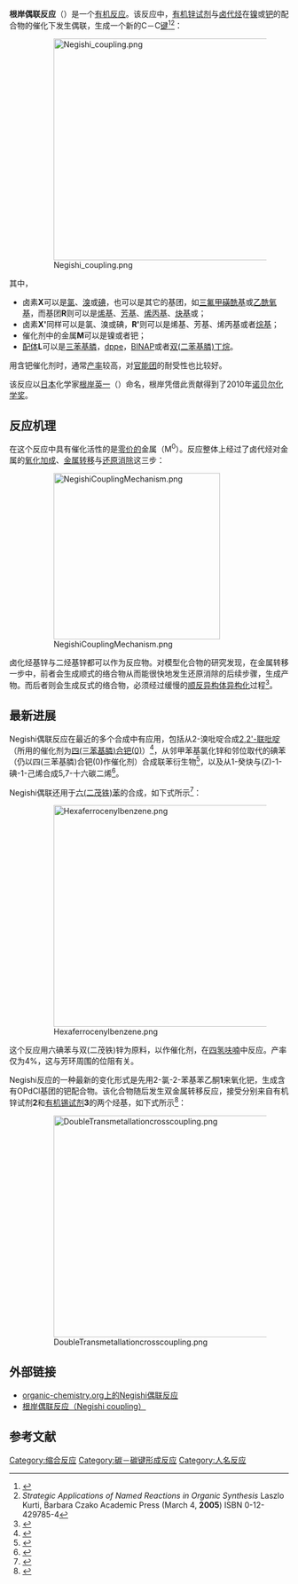 '''根岸偶联反应'''（{{lang-en|'''Negishi coupling'''}}）是一个[[有机反应|有机反应]]。该反应中，[[有机锌试剂|有机锌试剂]]与[[卤代烃|卤代烃]]在[[镍|镍]]或[[钯|钯]]的配合物的催化下发生偶联，生成一个新的C－C[[共价键|键]]<ref>{{cite journal en| author = Anthony O. King, Nobuhisa Okukado and [[Ei-ichi_Negishi|Ei-ichi Negishi]] | doi = 10.1039/C39770000683 | title = Highly general stereo-, regio-, and chemo-selective synthesis of terminal and internal conjugated enynes by the Pd-catalysed reaction of alkynylzinc reagents with alkenyl halides | year = 1977 | journal = Journal of the Chemical Society Chemical Communications | pages = 683}}</ref><ref>''Strategic Applications of Named Reactions in Organic Synthesis'' Laszlo Kurti, Barbara Czako Academic Press (March 4, '''2005''') ISBN 0-12-429785-4</ref>：

:[[File:Negishi_coupling.png|400px]]

其中，
* 卤素''' X '''可以是[[氯|氯]]、[[溴|溴]]或[[碘|碘]]，也可以是其它的基团，如[[三氟甲磺酰基|三氟甲磺酰基]]或[[乙酰氧基|乙酰氧基]]，而基团''' R '''则可以是[[烯烃|烯基]]、[[芳基|芳基]]、[[烯丙基|烯丙基]]、[[炔烃|炔基]]或{{link-en|炔丙基|propargyl}}；
* 卤素''' X' '''同样可以是氯、溴或碘，'''R' '''则可以是烯基、芳基、烯丙基或者[[烷基|烷基]]；
* 催化剂中的金属''' M '''可以是镍或者钯；
* [[配体|配体]]''' L '''可以是[[三苯基膦|三苯基膦]]，[[dppe|dppe]]，[[BINAP|BINAP]]或者[[双(二苯基膦)丁烷|双(二苯基膦)丁烷]]。

用含钯催化剂时，通常[[产率|产率]]较高，对[[官能团|官能团]]的耐受性也比较好。

该反应以[[日本|日本]]化学家[[根岸英一|根岸英一]]（{{jpn|j=根岸 英一|hg=ねぎし えいいち|rm=Negishi Ei-ichi}}）命名，根岸凭借此贡献得到了2010年[[诺贝尔化学奖|诺贝尔化学奖]]。

== 反应机理 ==
在这个反应中具有催化活性的是[[化合价|零价的]]金属（M<sup>0</sup>）。反应整体上经过了卤代烃对金属的[[氧化加成|氧化加成]]、[[金属转移|金属转移]]与[[还原消除|还原消除]]这三步：

:[[File:NegishiCouplingMechanism.png|300px]]

卤化烃基锌与二烃基锌都可以作为反应物。对模型化合物的研究发现，在金属转移一步中，前者会生成顺式的络合物从而能很快地发生还原消除的后续步骤，生成产物。而后者则会生成反式的络合物，必须经过缓慢的[[异构化反应|顺反异构体异构化]]过程<ref>{{cite journal en| author = Juan A. Casares, Pablo Espinet, Beatriz Fuentes, and Gorka Salas | doi = 10.1021/ja070235b | title = Insights into the Mechanism of the Negishi Reaction: ZnRX versus ZnR2 Reagents | year = 2007 | journal = Journal of the American Chemical Society | volume = 129 | pages = 3508}}</ref>。

== 最新进展 ==
Negishi偶联反应在最近的多个合成中有应用，包括从2-溴吡啶合成[[2,2'-联吡啶|2,2'-联吡啶]]（所用的催化剂为[[四(三苯基膦)钯|四(三苯基膦)合钯(0)]]）<ref>{{OrgSynth | author = Adam P. Smith, Scott A. Savage, J. Christopher Love, and Cassandra L. Fraser | collvol = 10 | collvolpages = 517 | year = 2004 | prep = v78p0051 | title = Synthesis of 4-, 5-, and 6-methyl-2,2'-bipyridine by a Negishi cross-coupling strategy: 5-methyl-2,2'-bipyridine}}</ref>，从邻甲苯基氯化锌和邻位取代的碘苯（仍以四(三苯基膦)合钯(0)作催化剂）合成联苯衍生物<ref>{{OrgSynth | author = Ei-Ichi Negishi, Tamotsu Takahashi, and Anthony O. K | collvol = 8 | collvolpages = 430 | year = 1993 | prep = cv8p0430 | title = Synthesis of biaryls via palladium-catalyzed cross-coupling: 2-methyl-4'-nitrobiphenyl}}</ref>，以及从1-癸炔与(Z)-1-碘-1-己烯合成5,7-十六碳二烯<ref>{{OrgSynth| author = Ei-Ichi Negishi, Tamotsu Takahashi, and Shigeru Baba | collvol = 8 | collvolpages = 295 | year = 1993 | prep = cv8p0295 | title = Palladium-catalyzed synthesis of conjugated dienes}}</ref>。

Negishi偶联还用于[[二茂铁|六(二茂铁)苯]]的合成，如下式所示<ref>{{cite journal | author = Yong Yu, Andrew D. Bond, Philip W. Leonard, Ulrich J. Lorenz, Tatiana V. Timofeeva, K. Peter C. Vollhardt, Glenn D. Whitener and Andrey A. Yakovenko | doi = 10.1039/b604844g | title = Hexaferrocenylbenzene | year = 2006 | journal = Chemical Communications | pages = 2572}}</ref>：
:[[File:Hexaferrocenylbenzene.png|400px]]
这个反应用六碘苯与双(二茂铁)锌为原料，以{{link-en|三(二亚苄基丙酮)二钯(0)|tris(dibenzylideneactone)dipalladium(0)}}作催化剂，在[[四氢呋喃|四氢呋喃]]中反应。产率仅为4%，这与芳环周围的位阻有关。

Negishi反应的一种最新的变化形式是先用2-氯-2-苯基苯乙酮'''1'''来氧化钯，生成含有OPdCl基团的钯配合物。该化合物随后发生双金属转移反应，接受分别来自有机锌试剂'''2'''和[[有机锡化学|有机锡试剂]]'''3'''的两个烃基，如下式所示<ref>{{cite journal | author = Yingsheng Zhao, Haibo Wang, Xiaohui Hou, Yanhe Hu, Aiwen Lei, Heng Zhang, and Lizheng Zhu | doi = 10.1021/ja0647351 | title = Oxidative Cross-Coupling through Double Transmetallation: Surprisingly High Selectivity for Palladium-Catalyzed Cross-Coupling of Alkylzinc and Alkynylstannanes | year = 2006 | journal = Journal of the American Chemical Society | volume = 128 | pages = 15048}}</ref>：

:[[File:DoubleTransmetallationcrosscoupling.png|400px]]

== 外部链接 ==
* [http://www.organic-chemistry.org/namedreactions/negishi-coupling.shtm organic-chemistry.org上的Negishi偶联反应] {{Wayback|url=http://www.organic-chemistry.org/namedreactions/negishi-coupling.shtm |date=20210116150941 }}
* [http://www.chem-station.com/cn/?p=205 根岸偶联反应（Negishi coupling）] {{Wayback|url=http://www.chem-station.com/cn/?p=205 |date=20150107084840 }}

== 参考文献 ==
{{reflist}}

[[Category:缩合反应|Category:缩合反应]]
[[Category:碳－碳键形成反应|Category:碳－碳键形成反应]]
[[Category:人名反应|Category:人名反应]]